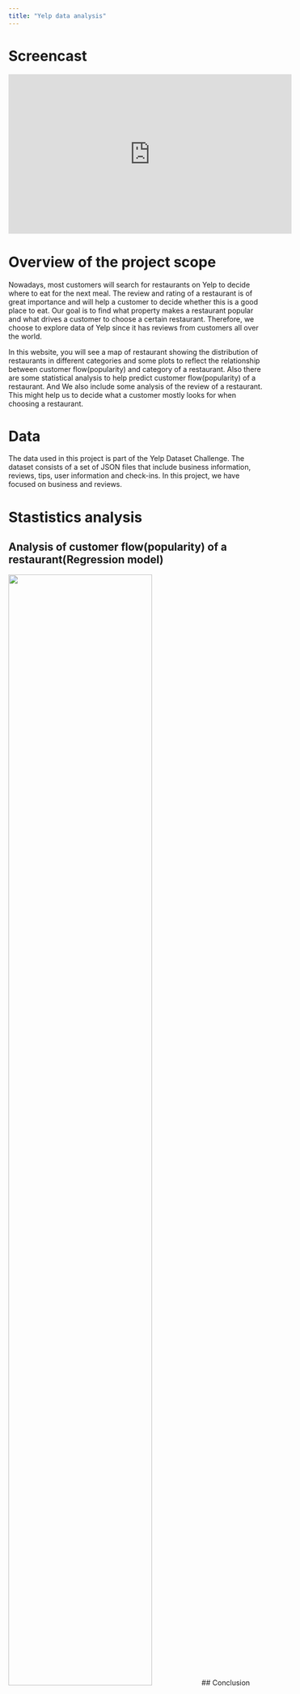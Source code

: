 ```yaml
---
title: "Yelp data analysis"
---
```


# Screencast
<iframe width="560" height="315" src="http://www.youtube.com/embed/9bZkp7q19f0?rel=0" frameborder="0" allowfullscreen></iframe>

# Overview of the project scope
Nowadays, most customers will search for restaurants on Yelp to decide where to eat for the next meal. The review and rating of a restaurant is of great importance and will help a customer to decide whether this is a good place to eat. Our goal is to find what property makes a restaurant popular and what drives a customer to choose a certain restaurant. Therefore, we choose to explore data of Yelp since it has reviews from customers all over the world.  

In this website, you will see a map of restaurant showing the distribution of restaurants in different categories and some plots to reflect the relationship between customer flow(popularity) and category of a restaurant. Also there are some statistical analysis to help predict customer flow(popularity) of a restaurant. And  We also include some analysis of the review of a restaurant. This might help us to decide what a customer mostly looks for when choosing a restaurant.

# Data
The data used in this project is part of the Yelp Dataset Challenge. The dataset consists of a set of JSON files that include business information, reviews, tips, user information and check-ins. In this project, we have focused on business and reviews.  

# Stastistics analysis
## Analysis of customer flow(popularity) of a restaurant(Regression model)
<img src="images/unnamed-chunk-8-1.jpg" style="width:75%">
## Conclusion
After constructing the regression model, we find there is association between number of review and stars, category, location, price range and business hours of a restaurant. We can see from the plots above that the model fits well.

# Visualizations
## Bubble plot showing the distribution of ratings across different categories
<img src="images/bubble plot-1.jpg" style="width:75%">

## Bubble plot showing the distribution of ratings across different cities
<img src="images/bubble plot-2.jpg" style="width:75%">

### Conclusion
We can see that most restaurants have main rating level are around 4.0 and 3.5. It seems that the mean rating levels among these categories and cities would be similar.
## Positivity Bar chart
<img src="images/positive bar.jpg" style="width:75%">

## Positivity Density
<img src="images/Positivity Density-1.jpg" style="width:75%">

### Conclusion
This histogram of positivity scores shows that 1-star reviews have lower positivity compared to 4 or 5-star reviews. 

## Negativity Bar Chart
<img src="images/negative bar.jpg" style="width:75%">

## Negativity Density
<img src="images/Negativity Density-1.jpg" style="width:75%">
### Conclusion
The histogram of negative reviews looks much different than the positive one. The chart is heavily skewed right. We can see that 5-star reviews aren’t completely positive all the time, though they have lower negativity than the 1 star reviews.

## Word cloud
### 5-star reviews
<img src="images/wordcloud_output_of_positive_reviews.jpg" style="width:75%">

### 1-star reviews
<img src="images/wordcloud_output_of_negative_reviews.jpg" style="width:75%">

#### Conclusion
The 5-star reviews contain many instances like “love”, “amazing”, “delicious”, “friendly”. On the contrast, the 1-star reviews use very little positive language, and instead using words like “minutes”, “horrible”, ”worst”, “frozen”, presumably after long and unfortunate waits at the establishment, and the food were not good either. 

## Customized ring plot 
#<img src="images/donut chart-1.jpg" style="width:75%">

### Conclusion
From all the analysis above, we can conclude that Yelp reviews’ star ratings are significantly associated. Yelp reviews with 5-star are generally positive while Yelp reviews with 1-star are generally negative. 

# Results
Through linear regression we find that the passenger flows shown by number of review are affected by stars, cities, categories, prices and their working hours. For business owners, we may suggest that they don’t need to pay attention to the opening hours, although there’re some relationships between business hours and passenger flows. Instead, they should improve their customers exprience to receive feedbacks with higher stars.

## Usefulness of the results
Words that are frequently mentioned in reviews on Yelp might reflect what people most care when going to a restaurant. This is of great imporance as it helps restaurants to put more efforts on certain aspects and improve their business. 